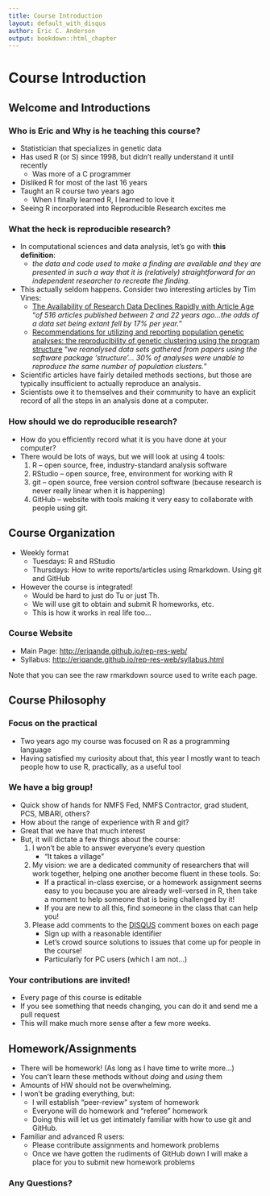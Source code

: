 ```yaml
---
title: Course Introduction
layout: default_with_disqus
author: Eric C. Anderson
output: bookdown::html_chapter
---
```


# Course Introduction {#intro-lecture}

## Welcome and Introductions {#intro-welcome}

### Who is Eric and Why is he teaching this course?

* Statistician that specializes in genetic data
* Has used R (or S) since 1998, but didn't really understand it until recently
    + Was more of a C programmer
* Disliked R for most of the last 16 years
* Taught an R course two years ago
    + When I finally learned R, I learned to love it
* Seeing R incorporated into Reproducible Research excites me


### What the heck is reproducible research?

* In computational sciences and data analysis, let's go with __this definition__:
    + _the data and code used to make a finding are available and they
    are presented in such a way that it is (relatively) straightforward
    for an independent researcher to recreate the finding._
* This actually seldom happens.  Consider two interesting articles by Tim Vines:
    + [The Availability of Research Data Declines Rapidly with Article Age](http://www.sciencedirect.com/science/article/pii/S0960982213014000)
    "_of 516 articles published between 2 and 22 years ago...the odds of a data set being extant fell by 17% per year._"
    + [Recommendations for utilizing and reporting population genetic analyses: the reproducibility of genetic clustering using the program structure](http://onlinelibrary.wiley.com/doi/10.1111/j.1365-294X.2012.05754.x/full)
    "_we reanalysed data sets gathered from papers using the software package 'structure'... 30% of analyses were unable to reproduce the same number of population clusters._"
* Scientific articles have fairly detailed methods sections, but those are typically insufficient to actually reproduce an analysis.
* Scientists owe it to themselves and their community to have an explicit record of all the steps in an analysis done at a computer.


### How should we do reproducible research?

* How do you efficiently record what it is you have done at your computer?
* There would be lots of ways, but we will look at using 4 tools:
    1. R -- open source, free, industry-standard analysis software
    1. RStudio -- open source, free, environment for working with R
    1. git -- open source, free version control software (because research is never really linear when it is happening)
    1. GitHub -- website with tools making it very easy to collaborate with people using git.


## Course Organization {#course-org}

* Weekly format
    + Tuesdays:  R and RStudio
    + Thursdays: How to write reports/articles using Rmarkdown.  Using git and GitHub
* However the course is integrated!
    + Would be hard to just do Tu or just Th.
    + We will use git to obtain and submit R homeworks, etc.
    + This is how it works in real life too...


### Course Website

* Main Page: [http://eriqande.github.io/rep-res-web/](http://eriqande.github.io/rep-res-web/)
* Syllabus:  [http://eriqande.github.io/rep-res-web/syllabus.html](http://eriqande.github.io/rep-res-web/syllabus.html)

Note that you can see the raw rmarkdown source used to write each page.


## Course Philosophy {#course-philos}

### Focus on the practical

* Two years ago my course was focused on R as a programming language
* Having satisfied my curiosity about that, this year I mostly want to teach people how to use R, practically, as a useful tool

### We have a big group!

* Quick show of hands for NMFS Fed, NMFS Contractor, grad student, PCS, MBARI, others?
* How about the range of experience with R and git?
* Great that we have that much interest
* But, it will dictate a few things about the course:
    1. I won't be able to answer everyone's every question
        + "It takes a village"
    1. My vision: we are a dedicated community of researchers that will work together,
    helping one another become fluent in these tools. So:
        + If a practical in-class exercise, or a homework assignment seems easy to you because
        you are already well-versed in R, then take a moment to help someone that is being
        challenged by it!
        + If you are new to all this, find someone in the class that can help you!
    1. Please add comments to the [DISQUS](https://disqus.com/) comment boxes on each page
        + Sign up with a reasonable identifier
        + Let's crowd source solutions to issues that come up for people in the course!
        + Particularly for PC users (which I am not...)
        
### Your contributions are invited!

* Every page of this course is editable
* If you see something that needs changing, you can do it and send me a pull request
* This will make much more sense after a few more weeks.


## Homework/Assignments {#hw-and-assign}

* There will be homework! (As long as I have time to write more...)
* You can't learn these methods without _doing_ and _using_ them
* Amounts of HW should not be overwhelming.
* I won't be grading everything, but:
    + I will establish "peer-review" system of homework
    + Everyone will do homework and "referee" homework
    + Doing this will let us get intimately familiar with how to use git and GitHub.
* Familiar and advanced R users:
    + Please contribute assignments and homework problems
    + Once we have gotten the rudiments of GitHub down I will make a place for you to submit new homework problems
    
### Any Questions?

